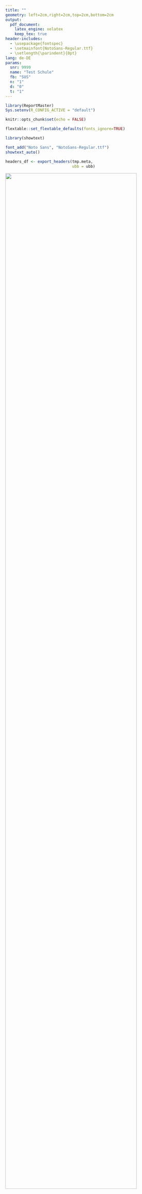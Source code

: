 ```yaml
---
title: ""
geometry: left=2cm,right=2cm,top=2cm,bottom=2cm
output:
  pdf_document: 
    latex_engine: xelatex
    keep_tex: true
header-includes:
  - \usepackage{fontspec}
  - \setmainfont{NotoSans-Regular.ttf}
  - \setlength{\parindent}{0pt}
lang: de-DE
params:
  snr: 9999
  name: "Test Schule"
  fb: "SUS"
  n: "1"
  d: "0"
  t: "1"
---
```



```r
library(ReportMaster)
Sys.setenv(R_CONFIG_ACTIVE = "default")

knitr::opts_chunk$set(echo = FALSE)

flextable::set_flextable_defaults(fonts_ignore=TRUE)

library(showtext)

font_add("Noto Sans", "NotoSans-Regular.ttf")
showtext_auto()

headers_df <- export_headers(tmp.meta, 
                             ubb = ubb)


```

```{=tex}
\begin{figure}[h!]
\raggedleft
\includegraphics[width=0.55\textwidth]{p/header_eva_las.png}
\vspace{10mm}
\end{figure}
\begin{center}
\section*{\Huge Ergebnisse aus der Befragung\newline zur Externen Evaluation} 
\end{center}
\vspace{10mm}  % Optional additional space
```

![](graphic-title_bfr.png){width="90%"}



## \LARGE `r params$name` (`r params$snr`)


- Ergebnisauswertung: `r params$fb`

- Gültige Bewertungen: `r params$n`

- Evaluationsjahr: `r params$t`



\newpage


## Hinweise zum besseren Verständnis der Darstellungen

1. Die Überschriften zeigen die Zuordnung der Befragungsergebnisse zu den Kriterien und Anforderungen des bayerischen Qualitätstableaus. Für jede Qualitätsanforderung wird in einem Diagramm und in einer Tabelle dargestellt, inwiefern die Befragten den Aussagen im Fragebogen (Items) zugestimmt haben.

2. Die Balken in den Diagrammen zeigen, wie sich die Antworten der Befragten zu den Items über die verschiedenen Antwortkategorien verteilen. Die Farblegende findet sich in der darunterliegenden Tabelle in der Kopfzeile.

3. In den Balken ist für jede Antwortkategorie der prozentuale Anteil der Personen angegeben, die sich für diese Antwort entschieden haben. In den Tabellen finden Sie zusätzlich die absolute Anzahl der Befragten, die eine bestimmte Antwortkategorie gewählt haben.

4. Neben jedem Balken und in den Zeilen der Tabelle steht eine Kurzform der Fragebogenitems. Aus dem Kürzel in den Klammern geht die Personengruppe hervor, die das jeweilige Item eingeschätzt hat: (elt) für Eltern, (sus) für Schülerinnen und Schüler, (leh) für Lehrkräfte) und (aus) für Ausbildungspartner.

5. Weisen die einer bestimmten Qualitätsanforderung zugehörigen Fragebogenitems durchgängig hohe Zustimmungswerte auf, wird die Anforderung durch die Befragungsergebnisse gestützt.








\pagebreak

```r
avail_files <- paste0(headers_df$plot, "_plot.pdf")


# avail_tables <- list.files(pattern = "table.png")
# avail_tables <- stringr::str_sort(avail_tables, numeric = T)

avail_tables <- paste0(headers_df$plot, "_table.pdf")

header1 <- paste0("\\section{", headers_df$header1, "}")
header2 <- paste0("\\subsection{", headers_df$header2, "}")
header3 <- paste0("\\subsection{Daten}")
line <-  paste0("![](", avail_files, "){width=90%}", " \\newline")
line2 <-  paste0("![](", avail_tables, ")", " \\newline")
pbreak <- "\\pagebreak"
length_header <- length(header1)
pbreaks <- rep(pbreak, length_header)

print_str <- stringr::str_c(header1, header2, line, header3, line2)
cat(print_str)
```



```r
#headers_df <- readxl::read_excel("headers_df.xlsx")
avail_files <- list.files(pattern = "plot.pdf")
avail_files <- stringr::str_sort(avail_files, numeric = T)

avail_tables <- list.files(pattern = "table.pdf")
avail_tables <- stringr::str_sort(avail_tables, numeric = T)

header1 <- paste0("\\section{", headers_df$header1, "}")
header2 <- paste0("\\subsection{", headers_df$header2, "}")
header3 <- paste0("\\subsection{Daten}")
line <-  paste0("![](", avail_files, "){width=90%}", " \\newline")
line2 <-  paste0("![](", avail_tables, ")", " \\newline")
pbreak <- "\\pagebreak"
length_header <- length(header1)
pbreaks <- rep(pbreak, length_header)

print_str <- stringr::str_c(header1, header2, line, header3, line2)
cat(print_str)
```

